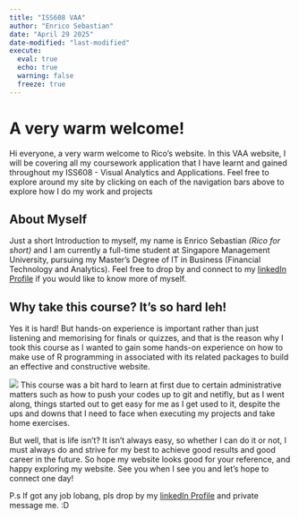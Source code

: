 ```yaml
---
title: "ISS608 VAA"
author: "Enrico Sebastian"
date: "April 29 2025"
date-modified: "last-modified"
execute: 
  eval: true
  echo: true
  warning: false
  freeze: true
---
```


# **A very warm welcome!**

Hi everyone, a very warm welcome to Rico's website. In this VAA website, I will be covering all my coursework application that I have learnt and gained throughout my ISS608 - Visual Analytics and Applications. Feel free to explore around my site by clicking on each of the navigation bars above to explore how I do my work and projects 

## **About Myself**

Just a short Introduction to myself, my name is Enrico Sebastian _(Rico for short)_ and I am currently a full-time student at Singapore Management University, pursuing my Master's Degree of IT in Business (Financial Technology and Analytics). Feel free to drop by and connect to my [linkedIn Profile](https://www.linkedin.com/in/enrico-sebastian-347646235/) if you would like to know more of myself.

## **Why take this course? It's so hard leh!**

Yes it is hard! But hands-on experience is important rather than just listening and memorising for finals or quizzes, and that is the reason why I took this course as I wanted to gain some hands-on experience on how to make use of R programming in associated with its related packages to build an effective and constructive website. 

![](images/image1.png)
This course was a bit hard to learn at first due to certain administrative matters such as how to push your codes up to git and netifly, but as I went along, things started out to get easy for me as I get used to it, despite the ups and downs that I need to face when executing my projects and take home exercises. 

But well, that is life isn't? It isn't always easy, so whether I can do it or not, I must always do and strive for my best to achieve good results and good career in the future. So hope my website looks good for your reference, and happy exploring my website. See you when I see you and let's hope to connect one day!

P.s If got any job lobang, pls drop by my [linkedIn Profile](https://www.linkedin.com/in/enrico-sebastian-347646235/) and private message me. :D











